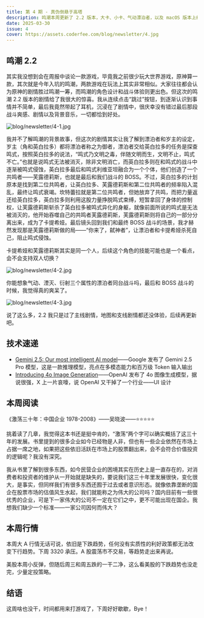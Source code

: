 ```yaml
---
title: 第 4 期 - 真伪倒悬于高塔
description: 鸣潮本周更新了 2.2 版本，大卡、小卡、气动漂泊者，以及 macOS 版本上线，内容丰富，剧情给力，值得一玩。
date: 2025-03-30
issue: 4
cover: https://assets.coderfee.com/blog/newsletter/4.jpg
---
```


## 鸣潮 2.2

其实我没想到会在周报中谈论一款游戏，毕竟我之前很少玩大世界游戏，原神算一款，其次就是今年入坑的鸣潮，两款游戏在玩法上其实非常相似。大家往往都会认为原神的剧情胜过鸣潮一筹，而鸣潮的角色设计和战斗体验则更出色。但这次的鸣潮 2.2 版本的剧情给了我很大的惊喜。我从连续点击“跳过”按钮，到逐渐认识到事情并不简单，最后我竟然带起了耳机，沉浸在了剧情中，很庆幸没有错过最后那段战斗爽感、剧情以及背景音乐，一切都恰到好处。

![blog/newsletter/4-1.jpg](https://assets.coderfee.com/blog/newsletter/4-1.jpg)

我并不了解鸣潮的背景故事，但这次的剧情其实让我了解到漂泊者和岁主的设定，岁主（角和英白拉多）都将漂泊者称之为御者，漂泊者交给英白拉多的任务是探查鸣式，按照英白拉多的说法，“鸣式乃文明之毒，伴随文明而生，文明不止，鸣式不亡。”也就是说鸣式无法被消灭，除非文明消亡，而英白拉多则在和鸣式的战斗中逐渐被鸣式侵蚀，英白拉多最后和鸣式利维亚坦融合为一个个体，他们创造了一个共鸣者——芙露德莉斯，也就是最后和我们战斗的 BOSS。不过，英白拉多的计划原本是找到第二位共鸣者，让英白拉多、芙露德莉斯和第二位共鸣者的频率陷入混乱，最终让鸣式衰竭。坎特蕾拉就是第二位共鸣者，但她放弃了共鸣，而把力量返还给英白拉多，英白拉多则利用这股力量挣脱鸣式束缚，短暂拿回了身体的控制权，让芙露德莉斯斩杀了英白拉多被鸣式异化的身躯，就像前面所说的鸣式是无法被消灭的，他开始吞噬自己的共鸣者芙露德莉斯，芙露德莉斯则将自己的一部分分离出来，成为了卡提希娅。最后镜头回到我们和最终 BOSS 战斗的场景，我才赫然发现那是芙露德莉斯做的局——“你来了，弑神者”，让漂泊者和卡提希娅杀死自己，阻止鸣式侵蚀。

卡提希娅和芙露德莉斯其实是同一个人，后续这个角色的技能可能也是一个看点，会不会支持双人切换？

![blog/newsletter/4-2.jpg](https://assets.coderfee.com/blog/newsletter/4-2.jpg)

你能想象气动、湮灭、衍射三个属性的漂泊者同台战斗吗，最后和 BOSS 战斗的时候，我觉得真的爽呆了。

![blog/newsletter/4-3.jpg](https://assets.coderfee.com/blog/newsletter/4-3.jpg)

说了这么多，2.2 我只是过了主线剧情，地图和支线剧情都还没体验，后续再更新吧。

## 技术速递

- [Gemini 2.5: Our most intelligent AI model](https://blog.google/technology/google-deepmind/gemini-model-thinking-updates-march-2025/)——Google 发布了 Gemini 2.5 Pro 模型，这是一款推理模型，亮点在多模态能力和百万级 Token 输入输出
- [Introducing 4o Image Generation](https://openai.com/index/introducing-4o-image-generation/)——OpenAI 发布了 4o 图像生成模型，据说很强，X 上一片哀嚎，说 OpenAI 又干掉了一个行业——UI 设计

## 本周阅读

《激荡三十年：中国企业 1978-2008》——吴晓波——⭐⭐⭐⭐⭐

挑着读了几章，我觉得这本书还是挺中肯的，“激荡”两个字可以确实概括了这三十年的发展。书里提到的很多企业如今已经物是人非，但也有一些企业依然在市场上占据一席之地，如果把这些依旧活跃在市场上的股票翻出来，会不会符合价值投资的逻辑呢？我没有深究。

我从书里了解到很多东西，如今民营企业的困境其实在历史上是一直存在的，对消费者和投资者的维护从一开始就是缺失的，要说我们这三十年里发展很快，变化很大，是事实，但同样我们有很多东西还囿于过去或者意识形态。就像依靠垄断的国企在股票市场的估值风生水起，我们就能称之为伟大的公司吗？国内目前有一些很优秀的企业，可是下一家伟大的公司不一定在它们之中，更不可能出现在国企。我想我们缺少一个标准——一家公司因何而伟大？

## 本周行情

本周大 A 行情无话可说，依旧是下跌趋势，任何没有实质性的利好政策都无法改变下行趋势。下周 3320 承压。A 股震荡市不交易，等趋势走出来再说。

美股本周小反弹，但随后周三和周五跌的一干二净，这么看美股的下跌趋势也没走完，少量定投策略。

## 结语

这周啥也没干，时间都用来打游戏了，下周好好歇歇，Bye！
